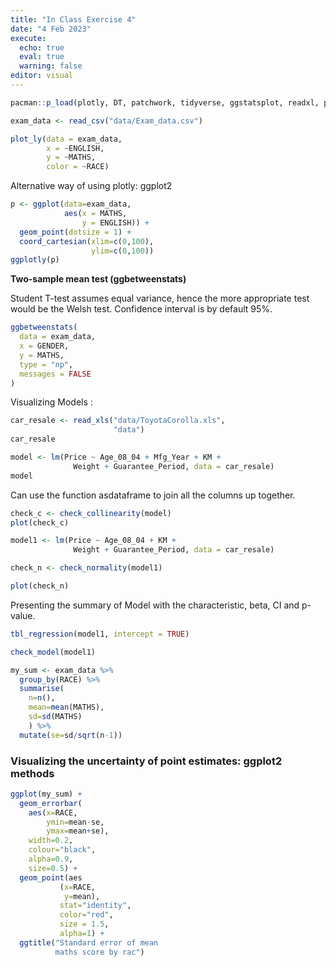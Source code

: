 ```yaml
---
title: "In Class Exercise 4"
date: "4 Feb 2023"
execute: 
  echo: true
  eval: true
  warning: false
editor: visual
---
```


```r
pacman::p_load(plotly, DT, patchwork, tidyverse, ggstatsplot, readxl, performance, parameters, see, gtsummary, crosstalk, ggdist, gganimate)
```

```r
exam_data <- read_csv("data/Exam_data.csv")
```

```r
plot_ly(data = exam_data, 
        x = ~ENGLISH,
        y = ~MATHS,
        color = ~RACE)
```

Alternative way of using plotly: ggplot2

```r
p <- ggplot(data=exam_data, 
            aes(x = MATHS,
                y = ENGLISH)) +
  geom_point(dotsize = 1) +
  coord_cartesian(xlim=c(0,100),
                  ylim=c(0,100))
ggplotly(p) 
```

**Two-sample mean test (ggbetweenstats)**

Student T-test assumes equal variance, hence the more appropriate test would be the Welsh test. Confidence interval is by default 95%.

```r
ggbetweenstats(
  data = exam_data,
  x = GENDER, 
  y = MATHS,
  type = "np",
  messages = FALSE
)
```

Visualizing Models :

```r
car_resale <- read_xls("data/ToyotaCorolla.xls", 
                       "data")
car_resale
```

```r
model <- lm(Price ~ Age_08_04 + Mfg_Year + KM + 
              Weight + Guarantee_Period, data = car_resale)
model
```

Can use the function asdataframe to join all the columns up together.

```r
check_c <- check_collinearity(model)
plot(check_c)
```

```r
model1 <- lm(Price ~ Age_08_04 + KM + 
              Weight + Guarantee_Period, data = car_resale)

check_n <- check_normality(model1)

plot(check_n)
```

Presenting the summary of Model with the characteristic, beta, CI and p-value.

```r
tbl_regression(model1, intercept = TRUE)

check_model(model1)
```

```r
my_sum <- exam_data %>%
  group_by(RACE) %>%
  summarise(
    n=n(),
    mean=mean(MATHS),
    sd=sd(MATHS)
    ) %>%
  mutate(se=sd/sqrt(n-1))
```

### Visualizing the uncertainty of point estimates: ggplot2 methods

```r
ggplot(my_sum) +
  geom_errorbar(
    aes(x=RACE, 
        ymin=mean-se, 
        ymax=mean+se), 
    width=0.2, 
    colour="black", 
    alpha=0.9, 
    size=0.5) +
  geom_point(aes
           (x=RACE, 
            y=mean), 
           stat="identity", 
           color="red",
           size = 1.5,
           alpha=1) +
  ggtitle("Standard error of mean 
          maths score by rac")
```

